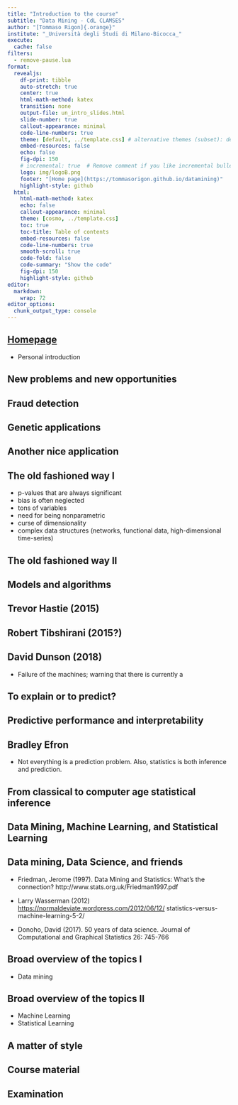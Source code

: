 ```yaml
---
title: "Introduction to the course"
subtitle: "Data Mining - CdL CLAMSES"
author: "[Tommaso Rigon]{.orange}"
institute: "_Università degli Studi di Milano-Bicocca_"
execute:
  cache: false
filters: 
  - remove-pause.lua
format:
  revealjs:
    df-print: tibble
    auto-stretch: true
    center: true
    html-math-method: katex
    transition: none
    output-file: un_intro_slides.html
    slide-number: true
    callout-appearance: minimal
    code-line-numbers: true
    theme: [default, ../template.css] # alternative themes (subset): default, night, dark
    embed-resources: false
    echo: false
    fig-dpi: 150
    # incremental: true  # Remove comment if you like incremental bullet points
    logo: img/logoB.png
    footer: "[Home page](https://tommasorigon.github.io/datamining)"
    highlight-style: github
  html:
    html-math-method: katex
    echo: false
    callout-appearance: minimal
    theme: [cosmo, ../template.css]
    toc: true
    toc-title: Table of contents
    embed-resources: false
    code-line-numbers: true
    smooth-scroll: true
    code-fold: false
    code-summary: "Show the code"
    fig-dpi: 150
    highlight-style: github
editor: 
  markdown: 
    wrap: 72
editor_options: 
  chunk_output_type: console
---
```


## [Homepage](../index.html)

- Personal introduction

## New problems and new opportunities

## Fraud detection

## Genetic applications

## Another nice application 

## The old fashioned way I

- p-values that are always significant
- bias is often neglected
- tons of variables
- need for being nonparametric
- curse of dimensionality
- complex data structures (networks, functional data, high-dimensional time-series)

## The old fashioned way II

## Models and algorithms

## Trevor Hastie (2015)

## Robert Tibshirani (2015?)

## David Dunson (2018)

- Failure of the machines; warning that there is currently a 

## To explain or to predict?

## Predictive performance and interpretability

## Bradley Efron

- Not everything is a prediction problem. Also, statistics is both inference and prediction.

## From classical to computer age statistical inference

## Data Mining, Machine Learning, and Statistical Learning

## Data mining, Data Science, and friends

- Friedman, Jerome (1997). Data Mining and Statistics: What’s the connection? http://www.stats.org.uk/Friedman1997.pdf

- Larry Wasserman (2012) <https://normaldeviate.wordpress.com/2012/06/12/> statistics-versus-machine-learning-5-2/

- Donoho, David (2017). 50 years of data science. Journal of Computational and Graphical Statistics 26: 745-766

## Broad overview of the topics I

- Data mining

## Broad overview of the topics II

- Machine Learning
- Statistical Learning

## A matter of style

## Course material

## Examination
